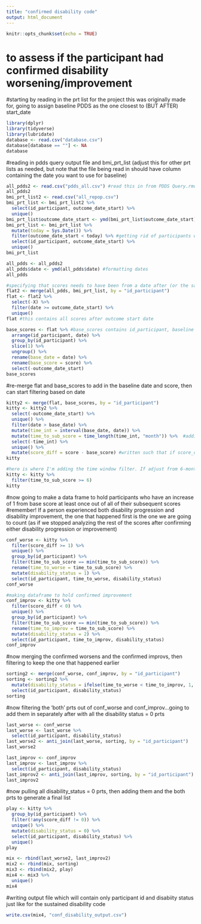 ```yaml
---
title: "confirmed disability code"
output: html_document
---
```


```r
knitr::opts_chunk$set(echo = TRUE)
```

# to assess if the participant had confirmed disability worsening/improvement
#starting by reading in the prt list for the project this was originally made for, going to assign baseline PDDS as the one closest to (BUT AFTER) start_date
```r
library(dplyr)
library(tidyverse)
library(lubridate)
database <- read.csv("database.csv")
database[database == ""] <- NA
database
```

#reading in pdds query output file and bmi_prt_list (adjust this for other prt lists as needed, but note that the file being read in should have column containing the date you want to use for baseline)
```r
all_pdds2 <- read.csv("pdds_all.csv") #read this in from PDDS Query.rmd
all_pdds2
bmi_prt_list2 <- read.csv("all_repop.csv")
bmi_prt_list <- bmi_prt_list2 %>% 
  select(id_participant, outcome_date_start) %>% 
  unique()
bmi_prt_list$outcome_date_start <- ymd(bmi_prt_list$outcome_date_start) #formatting dates
bmi_prt_list <- bmi_prt_list %>% 
  mutate(today = Sys.Date()) %>% 
  filter(outcome_date_start < today) %>% #getting rid of participants who have outcome_date_start in future
  select(id_participant, outcome_date_start) %>% 
  unique()
bmi_prt_list
```

```r
all_pdds <- all_pdds2
all_pdds$date <- ymd(all_pdds$date) #formatting dates
all_pdds
```


```r
#specifying that scores needs to have been from a date after (or the same as) outcome start date
flat2 <- merge(all_pdds, bmi_prt_list, by = "id_participant")
flat <- flat2 %>% 
  select(-X) %>% 
  filter(date >= outcome_date_start) %>% 
  unique()
flat #this contains all scores after outcome start date

base_scores <- flat %>% #base_scores contains id_participant, baseline score and baseline date
  arrange(id_participant, date) %>% 
  group_by(id_participant) %>% 
  slice(1) %>% 
  ungroup() %>% 
  rename(base_date = date) %>% 
  rename(base_score = score) %>% 
  select(-outcome_date_start)
base_scores
```

#re-merge flat and base_scores to add in the baseline date and score, then can start filtering based on date
```r
kitty2 <- merge(flat, base_scores, by = "id_participant")
kitty <- kitty2 %>% 
  select(-outcome_date_start) %>% 
  unique() %>% 
  filter(date > base_date) %>% 
  mutate(time_int = interval(base_date, date)) %>% 
  mutate(time_to_sub_score = time_length(time_int, "month")) %>%  #adding time between baseline date and each subsequent date
  select(-time_int) %>% 
  unique() %>% 
  mutate(score_diff = score - base_score) #written such that if score_diff is positive, there was an increase in score (worsening disability) and if score_diff is negative, there was a decrease in score (improving disability)
kitty

#here is where I'm adding the time window filter. If adjust from 6-months to 3-months (or vice versa) need to manually adjust here.
kitty <- kitty %>% 
  filter(time_to_sub_score >= 6)
kitty
```

#now going to make a data frame to hold participants who have an increase of 1 from base score at least once out of all of their subsequent scores
#remember! If a person experienced both disability progression and disability improvement, the one that happened first is the one we are going to count (as if we stopped analyzing the rest of the scores after confirming either disability progression or improvement)
```r
conf_worse <- kitty %>% 
  filter(score_diff >= 1) %>% 
  unique() %>% 
  group_by(id_participant) %>% 
  filter(time_to_sub_score == min(time_to_sub_score)) %>% 
  rename(time_to_worse = time_to_sub_score) %>% 
  mutate(disability_status = 1) %>% 
  select(id_participant, time_to_worse, disability_status)
conf_worse
```

```r
#making dataframe to hold confirmed improvement
conf_improv <- kitty %>% 
  filter(score_diff < 0) %>% 
  unique() %>% 
  group_by(id_participant) %>% 
  filter(time_to_sub_score == min(time_to_sub_score)) %>% 
  rename(time_to_improv = time_to_sub_score) %>% 
  mutate(disability_status = 2) %>% 
  select(id_participant, time_to_improv, disability_status)
conf_improv
```

#now merging the confirmed worsens and the confirmed improvs, then filtering to keep the one that happened earlier
```r
sorting2 <- merge(conf_worse, conf_improv, by = "id_participant")
sorting <- sorting2 %>% 
  mutate(disability_status = ifelse(time_to_worse < time_to_improv, 1, 2)) %>% 
  select(id_participant, disability_status)
sorting
```

#now filtering the 'both' prts out of conf_worse and conf_improv...going to add them in separately after with all the disability status = 0 prts
```r
last_worse <- conf_worse
last_worse <- last_worse %>% 
  select(id_participant, disability_status)
last_worse2 <- anti_join(last_worse, sorting, by = "id_participant")
last_worse2

last_improv <- conf_improv
last_improv <- last_improv %>% 
  select(id_participant, disability_status)
last_improv2 <- anti_join(last_improv, sorting, by = "id_participant")
last_improv2
```

#now pulling all disability_status = 0 prts, then adding them and the both prts to generate a final list
```r
play <- kitty %>% 
  group_by(id_participant) %>% 
  filter(!any(score_diff != 0)) %>% 
  unique() %>% 
  mutate(disability_status = 0) %>% 
  select(id_participant, disability_status) %>% 
  unique()
play

mix <- rbind(last_worse2, last_improv2) 
mix2 <- rbind(mix, sorting)
mix3 <- rbind(mix2, play)
mix4 <- mix3 %>% 
  unique()
mix4
```
#writing output file which will contain only participant id and disabiity status just like for the sustained disability code
```r
write.csv(mix4, "conf_disability_output.csv")
```









